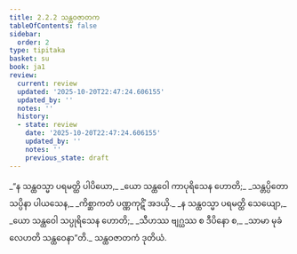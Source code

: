 ```yaml
---
title: 2.2.2 သန္ထဝဇာတက
tableOfContents: false
sidebar:
  order: 2
type: tipitaka
basket: su
book: ja1
review:
  current: review
  updated: '2025-10-20T22:47:24.606155'
  updated_by: ''
  notes: ''
  history:
  - state: review
    date: '2025-10-20T22:47:24.606155'
    updated_by: ''
    notes: ''
    previous_state: draft
---
```



<DynamicBreadcrumb />


<ReviewStatus review={frontmatter.review} showDetails={true} />

<HypothesisAnnotation frontmatter={frontmatter} />

<Division number="23" book="ja1" e="ch" v="22" p="40">

<Paragraph number="377" type="verses" book="ja1">
_“န သန္ထဝသ္မာ ပရမတ္ထိ ပါပိယော,_  
_ယော သန္ထဝေါ ကာပုရိသေန ဟောတိ;_  
_သန္တပ္ပိတော သပ္ပိနာ ပါယသေန,_  
_ကိစ္ဆာကတံ ပဏ္ဏကုဋိံ အဒယှိ._  

</Paragraph>

</Division>
<Division number="24" book="ja1" e="ch" v="22" p="40">

<Paragraph number="378" type="verses" book="ja1">
_န သန္ထဝသ္မာ ပရမတ္ထိ သေယျော,_  
_ယော သန္ထဝေါ သပ္ပုရိသေန ဟောတိ;_  
_သီဟဿ ဗျဂ္ဃဿ စ ဒီပိနော စ,_  
_သာမာ မုခံ လေဟတိ သန္ထဝေနာ”တိ._  


</Paragraph>
</Division>

<Paragraph number="379" type="center" book="ja1">
သန္ထဝဇာတကံ ဒုတိယံ.
</Paragraph>